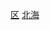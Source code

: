 {{Catnav|頁面分類|各種主題的頁面分類|依中国各省来作的分类|中国各省行政区划|广西行政区划|广西市辖区|北海市辖区}}
[[Category:北海区县|区]]
[[Category:北海市辖区|北海]]
{{catmore|铁山港区|北海市铁山港区}}